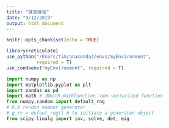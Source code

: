 ```yaml
---
title: "課堂練習"
date: "9/12/2019"
output: html_document
---
```


```r
knitr::opts_chunk$set(echo = TRUE)

library(reticulate)
use_python("/Users/tim/anaconda3/envs/myEnvironment",
           required = T)
use_condaenv("myEnvironment", required = T)
```


```python
import numpy as np
import matplotlib.pyplot as plt
import pandas as pd
import math # 用math.mathfunction：non vectorized function
from numpy.random import default_rng
# 8.8 randon number generator
# g_rv = defaut_rng() # to initiate a generator object
from scipy.linalg import inv, solve, det, eig
```
